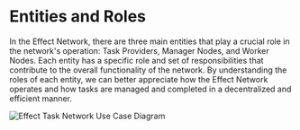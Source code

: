 # Entities and Roles

In the Effect Network, there are three main entities that play a crucial role in the network's operation: Task Providers, Manager Nodes, and Worker Nodes. Each entity has a specific role and set of responsibilities that contribute to the overall functionality of the network. By understanding the roles of each entity, we can better appreciate how the Effect Network operates and how tasks are managed and completed in a decentralized and efficient manner.

![Effect Task Network Use Case Diagram](../diagrams/use-case.png)




